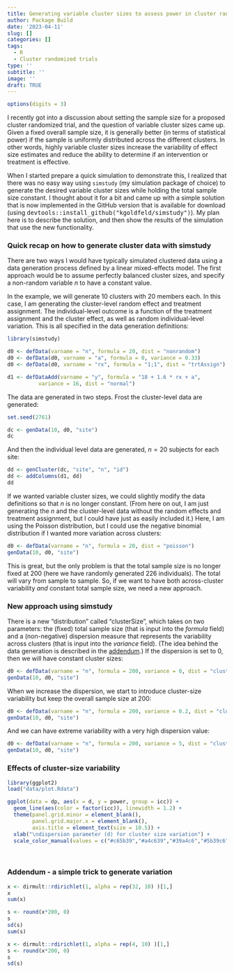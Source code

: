 ```yaml
---
title: Generating variable cluster sizes to assess power in cluster randomize trials
author: Package Build
date: '2023-04-11'
slug: []
categories: []
tags:
  - R
  - Cluster randomized trials
type: ''
subtitle: ''
image: ''
draft: TRUE
---
```


```r
options(digits = 3)
```

I recently got into a discussion about setting the sample size for a proposed cluster randomized trial, and the question of variable cluster sizes came up. Given a fixed overall sample size, it is generally better (in terms of statistical power) if the sample is uniformly distributed across the different clusters. In other words, highly variable cluster sizes increase the variability of effect size estimates and reduce the ability to determine if an intervention or treatment is effective.

When I started prepare a quick simulation to demonstrate this, I realized that there was no easy way using `simstudy` (my simulation package of choice) to generate the desired variable cluster sizes while holding the total sample size constant. I thought about it for a bit and came up with a simple solution that is now implemented in the GitHub version that is available for download (using <font size="3">`devtools::install_github("kgoldfeld/simstudy")`</font>). My plan here is to describe the solution, and then show the results of the simulation that use the new functionality.

### Quick recap on how to generate cluster data with simstudy

There are two ways I would have typically simulated clustered data using a data generation process defined by a linear mixed-effects model. The first approach would be to assume perfectly balanced cluster sizes, and specify a non-random variable $n$ to have a constant value. 

In the example, we will generate 10 clusters with 20 members each. In this case, I am generating the cluster-level random effect and treatment assignment. The individual-level outcome is a function of the treatment assignment and the cluster effect, as well as random individual-level variation. This is all specified in the data generation definitions:

```r
library(simstudy)

d0 <- defData(varname = "n", formula = 20, dist = "nonrandom")
d0 <- defData(d0, varname = "a", formula = 0, variance = 0.33)
d0 <- defData(d0, varname = "rx", formula = "1;1", dist = "trtAssign")

d1 <- defDataAdd(varname = "y", formula = "18 + 1.6 * rx + a", 
          variance = 16, dist = "normal")
```

The data are generated in two steps. Frost the cluster-level data are generated:

```r
set.seed(2761)

dc <- genData(10, d0, "site")
dc
```

And then the individual level data are generated, $n = 20$ subjects for each site:

```r
dd <- genCluster(dc, "site", "n", "id")
dd <- addColumns(d1, dd)
dd
```

If we wanted variable cluster sizes, we could slightly modify the data definitions so that $n$ is no longer constant. (From here on out, I am just generating the $n$ and the cluster-level data without the random effects and treatment assignment, but I could have just as easily included it.) Here, I am using the Poisson distribution, but I could use the negative binomial distribution if I wanted more variation across clusters:

```r
d0 <- defData(varname = "n", formula = 20, dist = "poisson")
genData(10, d0, "site")
```

This is great, but the only problem is that the total sample size is no longer fixed at 200 (here we have randomly generated 226 individuals). The total will vary from sample to sample. So, if we want to have both across-cluster variability *and* constant total sample size, we need a new approach.

### New approach using simstudy

There is a new "distribution" called "clusterSize", which takes on two parameters: the (fixed) total sample size (that is input into the *formula* field) and a (non-negative) dispersion measure that represents the variability across clusters (that is input into the *variance* field). (The idea behind the data generation is described in the <a href="#addendum">addendum</a>.) If the dispersion is set to $0$, then we will have constant cluster sizes:

```r
d0 <- defData(varname = "n", formula = 200, variance = 0, dist = "clusterSize")
genData(10, d0, "site")
```

When we increase the dispersion, we start to introduce cluster-size variability but keep the overall sample size at 200:

```r
d0 <- defData(varname = "n", formula = 200, variance = 0.2, dist = "clusterSize")
genData(10, d0, "site")
```

And we can have extreme variability with a very high dispersion value:

```r
d0 <- defData(varname = "n", formula = 200, variance = 5, dist = "clusterSize")
genData(10, d0, "site")
```

### Effects of cluster-size variability

```r
library(ggplot2)
load("data/plot.Rdata")

ggplot(data = dp, aes(x = d, y = power, group = icc)) +
  geom_line(aes(color = factor(icc)), linewidth = 1.2) +
  theme(panel.grid.minor = element_blank(),
        panel.grid.major.x = element_blank(),
        axis.title = element_text(size = 10.5)) +
  xlab("\ndispersion parameter (d) for cluster size variation") +
  scale_color_manual(values = c("#c65b39","#a4c639","#39a4c6","#5b39c6"), name = "ICC")

```

<a name="addendum"></a>  

\ 


### Addendum - a simple trick to generate variation

```r
x <- dirmult::rdirichlet(1, alpha = rep(32, 10) )[1,]
x
sum(x)
```

```r
s <- round(x*200, 0)
s
sd(s)
sum(s)
```

```r
x <- dirmult::rdirichlet(1, alpha = rep(4, 10) )[1,]
s <- round(x*200, 0)
s
sd(s)
```